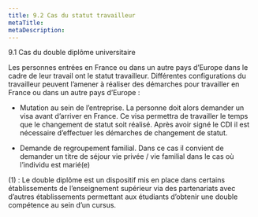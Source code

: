 ```yaml
---
title: 9.2 Cas du statut travailleur
metaTitle: 
metaDescription: 
---
```



<CustomTitle tag="h1"  size="24px">
    9.1 Cas du double diplôme universitaire
</CustomTitle>

Les personnes entrées en France ou dans un autre pays d’Europe dans le cadre de leur travail ont le statut travailleur. Différentes configurations du travailleur peuvent l’amener à réaliser des démarches pour travailler en France ou dans un autre pays d’Europe :

- Mutation au sein de l’entreprise. La personne doit alors demander un visa avant d’arriver en France. Ce visa permettra de travailler le temps que le changement de statut soit réalisé. Après avoir signé le CDI il est nécessaire d’effectuer les démarches de changement de statut.

- Demande de regroupement familial. Dans ce cas il convient de demander un titre de séjour vie privée / vie familial dans le cas où l’individu est marié(e)



(1) : Le double diplôme est un dispositif mis en place dans certains établissements de l’enseignement supérieur via des partenariats avec d’autres établissements permettant aux étudiants d’obtenir une double compétence au sein d’un cursus.
